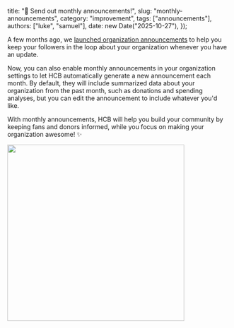   title: "📅 Send out monthly announcements!",
  slug: "monthly-announcements",
  category: "improvement",
  tags: ["announcements"],
  authors: ["luke", "samuel"],
  date: new Date("2025-10-27"),
});

A few months ago, we [launched organization announcements](/posts/organization-announcements) to help you keep your followers in the loop about your organization whenever you have an update.

Now, you can also enable monthly announcements in your organization settings to let HCB automatically generate a new announcement each month.
By default, they will include summarized data about your organization from the past month, such as donations and spending analyses, but you can edit the announcement to include whatever you'd like.

With monthly announcements, HCB will help you build your community by keeping fans and donors informed, while you focus on making your organization awesome! ✨

<img src="https://hc-cdn.hel1.your-objectstorage.com/s/v3/50c518d8c25f116116161e4d507b85ea5c52b133_pawelzmarlak-2025-10-27T21_49_44.330Z.png" width="400px" />
